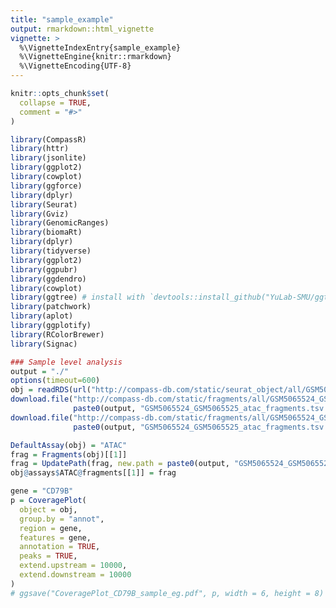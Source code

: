 ```yaml
---
title: "sample_example"
output: rmarkdown::html_vignette
vignette: >
  %\VignetteIndexEntry{sample_example}
  %\VignetteEngine{knitr::rmarkdown}
  %\VignetteEncoding{UTF-8}
---
```


```r
knitr::opts_chunk$set(
  collapse = TRUE,
  comment = "#>"
)
```

```r
library(CompassR)
library(httr)
library(jsonlite)
library(ggplot2)
library(cowplot)
library(ggforce)
library(dplyr)
library(Seurat)
library(Gviz)
library(GenomicRanges)
library(biomaRt)
library(dplyr)
library(tidyverse)
library(ggplot2)
library(ggpubr)
library(ggdendro)
library(cowplot)
library(ggtree) # install with `devtools::install_github("YuLab-SMU/ggtree")` as you need a version newer than what bioconductor serves
library(patchwork)
library(aplot)
library(ggplotify)
library(RColorBrewer)
library(Signac)
```

```r
### Sample level analysis
output = "./"
options(timeout=600)
obj = readRDS(url("http://compass-db.com/static/seurat_object/all/GSM5065524_GSM5065525.rds", "rb"))
download.file("http://compass-db.com/static/fragments/all/GSM5065524_GSM5065525_atac_fragments.tsv.gz",
              paste0(output, "GSM5065524_GSM5065525_atac_fragments.tsv.gz"))
download.file("http://compass-db.com/static/fragments/all/GSM5065524_GSM5065525_atac_fragments.tsv.gz.tbi",
              paste0(output, "GSM5065524_GSM5065525_atac_fragments.tsv.gz.tbi"))

```

```r
DefaultAssay(obj) = "ATAC"
frag = Fragments(obj)[[1]]
frag = UpdatePath(frag, new.path = paste0(output, "GSM5065524_GSM5065525_atac_fragments.tsv.gz"), verbose = TRUE)
obj@assays$ATAC@fragments[[1]] = frag

gene = "CD79B"
p = CoveragePlot(
  object = obj,
  group.by = "annot",
  region = gene,
  features = gene,
  annotation = TRUE,
  peaks = TRUE,
  extend.upstream = 10000,
  extend.downstream = 10000
)
# ggsave("CoveragePlot_CD79B_sample_eg.pdf", p, width = 6, height = 8)
```

